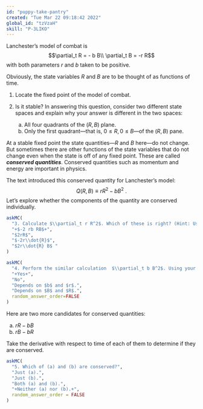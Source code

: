 ```yaml
---
id: "puppy-take-pantry"
created: "Tue Mar 22 09:18:42 2022"
global_id: "tzVzaH"
skill: "P-3LIKO"
---
```



Lanchester's model of combat is 
$$\partial_t R = - b B\\
\partial_t B = -r R$$ with both parameters $r$ and $b$ taken to be positive. 

Obviously, the state variables $R$ and $B$ are to be thought of as functions of time. 

1. Locate the fixed point of the model of combat. <!--0,0-->

2. Is it stable? In answering this question, consider two different state spaces and explain why your answer is different in the two spaces:
    a. All four quadrants of the $(R, B)$ plane.
    b. Only the first quadrant---that is, $0 \leq R, 0 \leq B$---of the $(R, B)$ pane. 
    
At a stable fixed point the state quantities---$R$ and $B$ here---do not change. But sometimes there are other functions of the state variables that do not change even when the state is off of any fixed point. These are called ***conserved quantities***. Conserved quantities such as momentum and energy are important in physics.

The text introduced this conserved quantity for Lanchester's model: $$Q(R, B) \equiv rR^2 - b B^2\ .$$ 
Let's explore whether the components of the quantity are conserved individually.

```r
askMC(
  "3. Calculate $\\partial_t r R^2$. Which of these is right? (Hint: Use the chain rule of differentiation and Lanchester's equations to simplify more.)",
  "+$-2 rb RB$+",
  "$2rR$",
  "$-2r\\dot{R}$",
  "$2r\\dot{R} B$ "
)
```

```r
askMC(
  "4. Perform the similar calculation  $\\partial_t b B^2$. Using your result and the result from question (3), is it the case that $\\partial_t r R^2 = \\partial_t b B^2$?",
  "+Yes+",
  "No",
  "Depends on $b$ and $r$.",
  "Depends on $B$ and $R$.",
  random_answer_order=FALSE
)
```




Here are two more candidates for conserved quantities:

a. $rR - bB$
b. $rB - bR$

Take the derivative with respect to time of each of them to determine if they are conserved.

```r
askMC(
  "5. Which of (a) and (b) are conserved?",
  "Just (a).",
  "Just (b).",
  "Both (a) and (b).",
  "+Neither (a) nor (b).+",
  random_answer_order = FALSE
)
```
